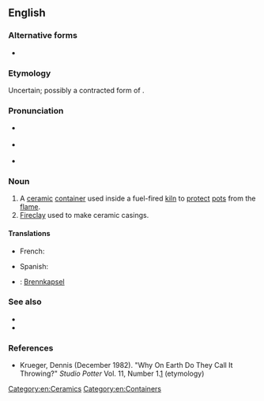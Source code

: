 ==English==

===Alternative forms===
* {{l|en|sagger}}

===Etymology===
Uncertain; possibly a contracted form of {{m|en|safeguard}}.

===Pronunciation===
* {{a|US}} {{IPA|/ˈsæɡ.əɹ/|lang=en}}
* {{a|UK}} {{IPA|/ˈsæɡ.ə/|lang=en}}
* {{rhymes|æɡə(r)|lang=en}}

===Noun===
{{en-noun}}

# A [[ceramic]] [[container]] used inside a fuel-fired [[kiln]] to [[protect]] [[pot]]s from the [[flame]].
# [[fireclay|Fireclay]] used to make ceramic casings.

====Translations====
{{trans-top|ceramic container}}
* French: {{t+|fr|gazette|f}}
{{trans-mid}}
* Spanish: {{t|es|gaceta refractaria|f}}
{{trans-bottom}}

{{trans-top|fireclay}}
{{trans-mid}}
{{trans-bottom}}

{{checktrans-top}}
* {{ttbc|de}}: [[Brennkapsel]] {{g|f}}
{{trans-mid}}
{{trans-bottom}}

===See also===
* {{l|en|saggar maker}}
* {{l|en|saggar maker's bottom knocker}}

===References===
* Krueger, Dennis (December 1982). "Why On Earth Do They Call It Throwing?" ''Studio Potter'' Vol. 11, Number 1.[http://www.studiopotter.org/articles/?art=art0001] (etymology)

[[Category:en:Ceramics]]
[[Category:en:Containers]]